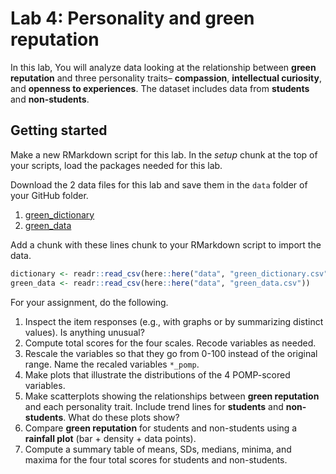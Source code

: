 # Lab 4: Personality and green reputation {#lab04}

In this lab, You will analyze data looking at the relationship between 
**green reputation** and three personality traits--
**compassion**, **intellectual curiosity**, and **openness to experiences**.
The dataset includes data from **students** and **non-students**.

## Getting started

Make a new RMarkdown script for this lab. 
In the *setup* chunk at the top of your scripts,
load the packages needed for this lab. 

Download the 2 data files for this lab and save them in the `data` folder of your
GitHub folder.

  1. [green_dictionary](https://raw.githubusercontent.com/bwiernik/progdata-class/master/data/green_dictionary.csv)
  2. [green_data](https://raw.githubusercontent.com/bwiernik/progdata-class/master/data/green_data.csv)
  
Add a chunk with these lines chunk to your RMarkdown script to import the data.

```r
dictionary <- readr::read_csv(here::here("data", "green_dictionary.csv"))
green_data <- readr::read_csv(here::here("data", "green_data.csv"))
```

For your assignment, do the following.

  1. Inspect the item responses (e.g., with graphs or by summarizing distinct values). 
     Is anything unusual?
  2. Compute total scores for the four scales. 
     Recode variables as needed.
  3. Rescale the variables so that they go from 0-100 instead of the original range.
     Name the recaled variables `*_pomp`.
  4. Make plots that illustrate the distributions of the 4 POMP-scored variables.
  5. Make scatterplots showing the relationships between **green reputation** and each personality trait.
     Include trend lines for **students** and **non-students**.
     What do these plots show?
  6. Compare **green reputation** for students and non-students using a **rainfall plot** (bar + density + data points).
  7. Compute a summary table of means, SDs, medians, minima, and maxima for the four total scores for students and non-students.